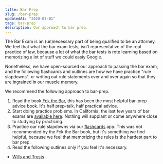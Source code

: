 ```yaml
---
title: Bar Prep
slug: /bar-prep
updatedAt: "2020-07-01"
tags: bar-prep
description: Our approach to bar prep.
---
```


The Bar Exam is an (un)necessary part of being qualified to be an attorney.
We feel that what the bar exam tests, isn't representative of the real
practice of law, because a lot of what the bar tests is rote learning based
on memorizing a lot of stuff we could easiy Google.

Nonetheless, we have open-sourced our approach to passing the bar exam, and
the following flashcards and outlines are how we have practice "rule
slapdowns", or writing out rule statements over and over again so that they
are ingrained in our muscle memory.

We recommend the following approach to bar-prep.

1. Read the book [Fck the Bar](https://www.fckthebar.com), this has been the
  most helpful bar-prep advice book. It's half prep-talk, half practical
  advice.
2. Start doing practice problems. In California, the last few years of bar
  exams are [available
  here](http://www.calbar.ca.gov/Admissions/Examinations/California-Bar-Examination/Past-Exams).
  Nothing will supplant or come anywhere close to studying by practicing.
3. Practice our rule slapdowns via our [flashcards](/bar-prep/flashcards)
  app. This was not recommended by the Fck the Bar book, but it's something we
  find helpful, because we feel that memorizing the rules is the hardest part
  to bar prep.
4. Read the following outlines only if you feel it's necessary.
  * [Wills and Trusts](/bar-prep/wills-and-trusts)
